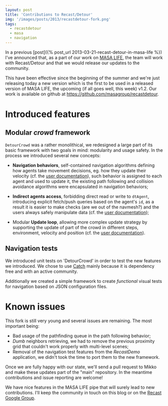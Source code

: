 ```yaml
---
layout: post
title: 'Contributions to Recast/Detour'
img: '/images/posts/2013/recastdetour-fork.png'
tags:
  - recastdetour
  - masa
  - navigation
---
```


In a previous [post]({% post_url 2013-03-21-recast-detour-in-masa-life %}) I've
announced that, as a part of our work on [MASA LIFE](http://www.masalife.net),
the team will work with Recast/Detour and that we would release our updates to
the community.

This have been effective since the beginning of the summer and we're just
releasing today a new version which is the first to be used in a released
version of MASA LIFE, the upcoming (if all goes well, this week) v1.2. Our work
is available on github at <https://github.com/masagroup/recastdetour>.

# Introduced features

## Modular _crowd_ framework

`DetourCrowd` was a rather monolithical, we redesigned a large part of its basic
framework with two goals in mind: modularity and usage safety. In the process we
introduced several new concepts:

- **Navigation behaviors**, self-contained navigation algorithms defining how
  agents take movement decisions, eg. how they update their velocity (cf. the
  [user documentation](http://masagroup.github.io/recastdetour/group__behavior.html)),
  such behavior is assigned to each agent and used to update it, the existing
  path following and collision avoidance algorithms were encapsulated in
  navigation behaviors;

- **Indirect agents access**, forbidding direct read or write to `dtAgent`,
  introducing explicit fetch/push queries based on the agent's `id`, as a result
  it is easier to make checks (are we out of the navmesh?) and the users always
  safely manipulate data (cf. the
  [user documentation](http://masagroup.github.io/recastdetour/group__crowd.html));

- Modular **Update loop**, allowing more complex update strategy by supporting
  the update of part of the crowd in different steps, environment, velocity and
  position (cf. the
  [user documentation](http://masagroup.github.io/recastdetour/group__crowd.html)).

## Navigation tests

We introduced unit tests on 'DetourCrowd' in order to test the new features we
introduced. We chose to use [Catch](https://github.com/philsquared/Catch) mainly
because it is dependency free and with an active community.

Additionally we created a simple framework to create _functional_ visual tests
for navigation based on JSON configuration files.

# Known issues

This fork is still very young and several issues are remaining. The most
important being:

- Bad usage of the pathfinding queue in the path following behavior;
- _Dumb_ neighbors retrieving, we had to remove the previous proximity grid that
  couldn't work properly with multi-level scenes;
- Removal of the navigation test features from the _RecastDemo_ application, we
  didn't took the time to port them to the new framework.

Once we are fully happy with our state, we'll send a pull request to Mikko and
make these updates part of the "main" repository. In the meantime contributions
and issue reporting are welcome!

We have nice features in the MASA LIFE pipe that will surely lead to new
contributions. I'll keep the community in touch on this blog or on the
[Recast Google Group](https://groups.google.com/forum/?fromgroups#!forum/recastnavigation).

